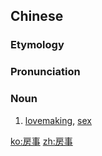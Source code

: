 ==Chinese==
{{zh-forms}}
{{wikipedia|lang=zh}}

===Etymology===
{{zh-compound|房|事|house, room|affair, event, matters}}

===Pronunciation===
{{zh-pron
|m=fángshì
|mn=pâng-sū
|cat=n
}}

===Noun===
{{zh-noun}}

# {{lb|zh|euphemistic}} [[lovemaking]], [[sex]]

{{zh-cat|Sex}}

[[ko:房事]]
[[zh:房事]]